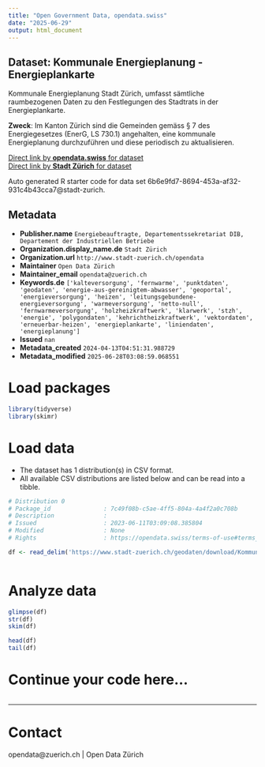 ```yaml
---
title: "Open Government Data, opendata.swiss"
date: "2025-06-29"
output: html_document
---
```


## Dataset: Kommunale Energieplanung - Energieplankarte

Kommunale Energieplanung Stadt Zürich, umfasst sämtliche raumbezogenen Daten zu den Festlegungen des Stadtrats in der Energieplankarte.

**Zweck**: Im Kanton Zürich sind die Gemeinden gemäss § 7 des Energiegesetzes (EnerG, LS 730.1) angehalten, eine kommunale Energieplanung durchzuführen und diese periodisch zu aktualisieren.

[Direct link by **opendata.swiss** for dataset](https://opendata.swiss/de/dataset/kommunale-energieplanung-energieplankarte)<br>
[Direct link by **Stadt Zürich** for dataset](https://data.stadt-zuerich.ch/dataset/geo_kommunale_energieplanung___energieplankarte)

Auto generated R starter code for data set 6b6e9fd7-8694-453a-af32-931c4b43cca7@stadt-zurich.

## Metadata

- **Publisher.name** `Energiebeauftragte, Departementssekretariat DIB, Departement der Industriellen Betriebe`
- **Organization.display_name.de** `Stadt Zürich`
- **Organization.url** `http://www.stadt-zuerich.ch/opendata`
- **Maintainer** `Open Data Zürich`
- **Maintainer_email** `opendata@zuerich.ch`
- **Keywords.de** `['kalteversorgung', 'fernwarme', 'punktdaten', 'geodaten', 'energie-aus-gereinigtem-abwasser', 'geoportal', 'energieversorgung', 'heizen', 'leitungsgebundene-energieversorgung', 'warmeversorgung', 'netto-null', 'fernwarmeversorgung', 'holzheizkraftwerk', 'klarwerk', 'stzh', 'energie', 'polygondaten', 'kehrichtheizkraftwerk', 'vektordaten', 'erneuerbar-heizen', 'energieplankarte', 'liniendaten', 'energieplanung']`
- **Issued** `nan`
- **Metadata_created** `2024-04-13T04:51:31.988729`
- **Metadata_modified** `2025-06-28T03:08:59.068551`


# Load packages

```r

library(tidyverse)
library(skimr)

```

# Load data

-   The dataset has 1 distribution(s) in CSV format.
-   All available CSV distributions are listed below and can be read into a tibble.

```r

# Distribution 0
# Package_id               : 7c49f08b-c5ae-4ff5-804a-4a4f2a0c708b
# Description              : 
# Issued                   : 2023-06-11T03:09:08.385804
# Modified                 : None
# Rights                   : https://opendata.swiss/terms-of-use#terms_open

df <- read_delim('https://www.stadt-zuerich.ch/geodaten/download/Kommunale_Energieplanung___Energieplankarte?format=10008')



```

# Analyze data

```r

glimpse(df)
str(df)
skim(df)

head(df)
tail(df)

```

# Continue your code here...

```r

```

------------------------------------------------------------------------

# Contact

opendata@zuerich.ch | Open Data Zürich
